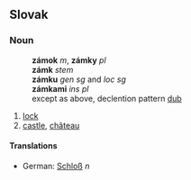 == Slovak ==
=== Noun ===
:'''zámok''' ''m'', '''zámky''' ''pl''
:'''zámk''' ''stem''
:'''zámku''' ''gen sg'' and ''loc sg''
:'''zámkami''' ''ins pl''
:except as above, declention pattern [[Slovak declention pattern dub|dub]]
# [[lock]]
# [[castle]], [[château]]
==== Translations ====
*German: [[Schloß]] ''n'' <!-- This is an exact translation with all nuances, please do not move to "castle" -->